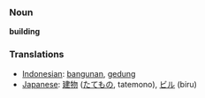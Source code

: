=== Noun ===
'''building'''

=== Translations ===
*[[Indonesian]]: [[bangun|bangunan]], [[gedung]]
*[[Japanese]]: [[建物]] ([[たてもの]], tatemono), [[ビル]] (biru)